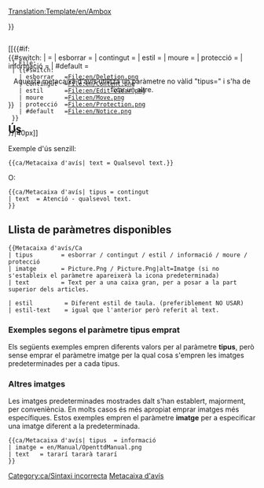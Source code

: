 <noinclude>[[Translation:Template/en/Ambox]]</noinclude><!-- 
      Adaptació de la plantilla wiki '''Metacaixa d'avís'''

--><includeonly><div style="{{#IF: {{{estil|}}} | {{{estil}}} | margin: 0px 10% 0px 10%; border: 1px solid #aaa; border-left: 10px solid {{#switch:{{{tipus|}}} 
  | esborrar   =#b22222;
  | contingut  =#f28500;
  | estil      =#f4c430;
  | moure      =#9932cc;
  | protecció  =#bba;
  | #default   =#1e90ff;
}} padding: 4px 8px; background:#efefef; min-height: 44px;">}}
<div style="position: absolute;">[[{{#if:{{{imatge|}}}
  | File:{{{imatge}}}
  | {{#switch:{{{tipus|}}}
    | esborrar   =File:en/Deletion.png
    | contingut  =File:en/Content.png
    | estil      =File:en/Edit-clear.png
    | moure      =File:en/Move.png
    | protecció  =File:en/Protection.png
    | #default   =File:en/Notice.png
  }}
}}|40px]]</div>
<div style="border: none; padding: 2px 2px 2px 62px;">
<span style="{{#IF: {{{estil-text|}}} | {{{estil-text}}} | ;}}"> {{{text|}}} </span>
</div></div><!-- 
Per a detectar i informar d'ús defectuós "escriviu" paràmetre:
-->{{#switch:{{{tipus|}}}
|            = <!--No escriure res també és una entrada vàlida --> 
| esborrar   =
| contingut  = 
| estil      =
| moure      =
| protecció  =
| informació =
| #default   = <div style="text-align: center;">Aquesta metacaixa d'avis utilitza un paràmetre no vàlid "tipus={{{tipus|}}}" i s'ha de fixar un altre.</div>[[Category:ca/Sintaxi incorrecta]]
}}</includeonly><noinclude>

==Ús==
Exemple d'ús senzill:

<pre>
{{ca/Metacaixa d'avís| text = Qualsevol text.}}
</pre>
{{ca/Metacaixa d'avís| text = Qualsevol text.}}
O:
<pre>
{{ca/Metacaixa d'avís| tipus = contingut
| text  = Atenció - qualsevol text.
}}
</pre>
{{ca/Metacaixa d'avís| tipus = contingut | text = Atenció - qualsevol text.}}

== Llista de paràmetres disponibles==
<pre>
{{Metacaixa d'avís/Ca
| tipus        = esborrar / contingut / estil / informació / moure / protecció
| imatge       = Picture.Png / Picture.Png|alt=Imatge (si no s'estableix el paràmetre apareixerà la icona predeterminada)
| text         = Text per a una caixa gran, per a posar a la part superior dels articles.

| estil         = Diferent estil de taula. (preferiblement NO USAR)
| estil-text    = igual que l'anterior però referit al text.
</pre>

=== Exemples segons el paràmetre tipus emprat ===
Els següents exemples empren diferents valors per al paràmetre '''tipus''', però sense emprar el paràmetre imatge per la qual cosa s'empren les imatges predeterminades per a cada tipus.

{{ca/Metacaixa d'avís| tipus = esborrar
| text  = tipus=<u>esborrar</u> – Qüestions d'esborrat, com {{en/S|ca/Esborrar}}.
}}
{{ca/Metacaixa d'avís| tipus = contingut
| text  = tipus=<u>contingut</u> – Qüestions de contingut com {{en/S|ca/Avís}} o {{en/S|ca/Desactualitzat}}.
}}
{{ca/Metacaixa d'avís| tipus = estil
| text  = tipus=<u>estil</u> – Qüestions d'estil com  {{en/S|ca/Corregir}} o {{en/S|ca/Traducció}}.
}}
{{ca/Metacaixa d'avís| tipus = informació
| text  = tipus=<u>informació</u> – Informació per als articles com {{en/S|ca/Nota}} o {{en/S|ca/Succés actual}}.
}}
{{ca/Metacaixa d'avís| tipus = moure
| text  = tipus=<u>moure</u> – Propostes de fusió o trasllat {{en/S|ca/Dividir}}.
}}
{{ca/Metacaixa d'avís| tipus = protecció
| text  = tipus=<u>protecció</u> – Protecció de pàgines com {{en/S|ca/Històric}}.
}}

=== Altres imatges ===
Les imatges predeterminades mostrades dalt s'han establert, majorment, per conveniència. En molts casos és més apropiat emprar imatges més específiques. Estos exemples empren el paràmetre '''imatge''' per a especificar una imatge diferent a la predeterminada.

<pre>{{ca/Metacaixa d'avís| tipus  = informació
| imatge = en/Manual/OpenttdManual.png
| text   = tararí tararà tararí 
}}</pre>

{{ca/Metacaixa d'avís| tipus  = informació
| imatge = en/Manual/OpenttdManual.png
| text   = tararí tararà tararí 
}}

[[Category:ca/Caixes de missatges|Metacaixa d'avís]]
</noinclude><!--

  CSS if the option will become available

/* Article message box styles */
table.ambox {
    margin: 0px 10%;   /* 10% = Will not overlap with other elements */
    border: 1px solid #aaa; 
    border-left: 10px solid #1e90ff;    /* Default "notice" blue */
    background: #fbfbfb; 
}
table.ambox + table.ambox {   /* Single border between stacked boxes. */
    margin-top: -1px;
}
.ambox th.mbox-text, 
.ambox td.mbox-text {            /* The message body cell(s) */
    padding: 0.25em 0.5em;       /* 0.5em left/right */
}
.ambox td.mbox-image {           /* The left image cell */
    padding: 2px 0 2px 0.5em;    /* 0.5em left, 0px right */
}
.ambox td.mbox-imageright {      /* The right image cell */
    padding: 2px 0.5em 2px 0;    /* 0px left, 0.5em right */
}

table.ambox-notice {
    border-left: 10px solid #1e90ff;    /* Blue */
}
table.ambox-speedy {
    border-left: 10px solid #b22222;    /* Red */
    background: #fee;                   /* Pink */
}
table.ambox-delete {
    border-left: 10px solid #b22222;    /* Red */
}
table.ambox-content {
    border-left: 10px solid #f28500;    /* Orange */
}
table.ambox-style {
    border-left: 10px solid #f4c430;    /* Yellow */
}
table.ambox-move {
    border-left: 10px solid #9932cc;    /* Purple */
}
table.ambox-protection {
    border-left: 10px solid #bba;       /* Gray-gold */
}
-->